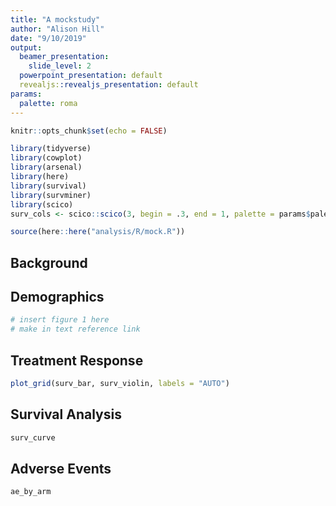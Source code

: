 ```yaml
---
title: "A mockstudy"
author: "Alison Hill"
date: "9/10/2019"
output: 
  beamer_presentation: 
    slide_level: 2
  powerpoint_presentation: default
  revealjs::revealjs_presentation: default
params:
  palette: roma
---
```


```r
knitr::opts_chunk$set(echo = FALSE)
```

```r
library(tidyverse)
library(cowplot)
library(arsenal)
library(here)
library(survival)
library(survminer)
library(scico)
surv_cols <- scico::scico(3, begin = .3, end = 1, palette = params$palette)
```

```r
source(here::here("analysis/R/mock.R"))
```

## Background

## Demographics


```r
# insert figure 1 here
# make in text reference link
```


## Treatment Response


```r
plot_grid(surv_bar, surv_violin, labels = "AUTO")
```

## Survival Analysis


```r
surv_curve
```

## Adverse Events


```r
ae_by_arm
```


